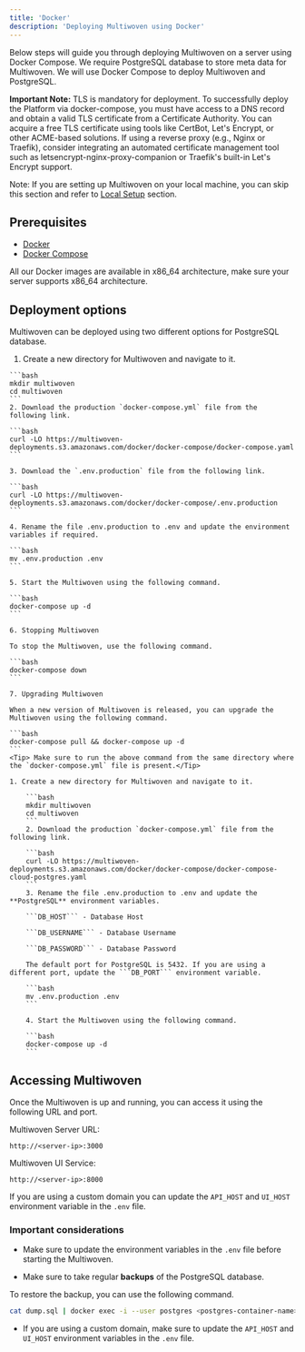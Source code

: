 ```yaml
---
title: 'Docker'
description: 'Deploying Multiwoven using Docker'
---
```


Below steps will guide you through deploying Multiwoven on a server using Docker Compose. We require PostgreSQL database to store meta data for Multiwoven. We will use Docker Compose to deploy Multiwoven and PostgreSQL.

**Important Note:** TLS is mandatory for deployment. To successfully deploy the Platform via docker-compose, you must have access to a DNS record and obtain a valid TLS certificate from a Certificate Authority. You can acquire a free TLS certificate using tools like CertBot, Let's Encrypt, or other ACME-based solutions. If using a reverse proxy (e.g., Nginx or Traefik), consider integrating an automated certificate management tool such as letsencrypt-nginx-proxy-companion or Traefik's built-in Let's Encrypt support.

<Tip>Note: If you are setting up Multiwoven on your local machine, you can skip this section and refer to [Local Setup](/guides/setup/docker-compose-dev) section.</Tip>

## Prerequisites

- [Docker](https://docs.docker.com/get-docker/)
- [Docker Compose](https://docs.docker.com/compose/install/)

<Info> All our Docker images are available in x86_64 architecture, make sure your server supports x86_64 architecture.</Info>

## Deployment options

Multiwoven can be deployed using two different options for PostgreSQL database.

<Tabs>
  <Tab title="In-built PostgreSQL">

  1. Create a new directory for Multiwoven and navigate to it.

    ```bash
    mkdir multiwoven
    cd multiwoven
    ```
    2. Download the production `docker-compose.yml` file from the following link.

    ```bash
    curl -LO https://multiwoven-deployments.s3.amazonaws.com/docker/docker-compose/docker-compose.yaml
    ```

    3. Download the `.env.production` file from the following link.

    ```bash
    curl -LO https://multiwoven-deployments.s3.amazonaws.com/docker/docker-compose/.env.production
    ```

    4. Rename the file .env.production to .env and update the environment variables if required.

    ```bash
    mv .env.production .env
    ```

    5. Start the Multiwoven using the following command.

    ```bash
    docker-compose up -d
    ```

    6. Stopping Multiwoven

    To stop the Multiwoven, use the following command.

    ```bash
    docker-compose down
    ```

    7. Upgrading Multiwoven

    When a new version of Multiwoven is released, you can upgrade the Multiwoven using the following command.

    ```bash
    docker-compose pull && docker-compose up -d
    ```
    <Tip> Make sure to run the above command from the same directory where the `docker-compose.yml` file is present.</Tip>

  </Tab>
  <Tab title="Cloud PostgreSQL">

    1. Create a new directory for Multiwoven and navigate to it.

        ```bash
        mkdir multiwoven
        cd multiwoven
        ```
        2. Download the production `docker-compose.yml` file from the following link.

        ```bash
        curl -LO https://multiwoven-deployments.s3.amazonaws.com/docker/docker-compose/docker-compose-cloud-postgres.yaml
        ```
        3. Rename the file .env.production to .env and update the **PostgreSQL** environment variables.

        ```DB_HOST``` - Database Host

        ```DB_USERNAME``` - Database Username

        ```DB_PASSWORD``` - Database Password

        The default port for PostgreSQL is 5432. If you are using a different port, update the ```DB_PORT``` environment variable.

        ```bash
        mv .env.production .env
        ```

        4. Start the Multiwoven using the following command.

        ```bash
        docker-compose up -d
        ```
  </Tab>
</Tabs>

## Accessing Multiwoven

Once the Multiwoven is up and running, you can access it using the following URL and port.

Multiwoven Server URL:

```http
http://<server-ip>:3000
```

Multiwoven UI Service:

```http
http://<server-ip>:8000
```

<Info>If you are using a custom domain you can update the `API_HOST` and `UI_HOST` environment variable in the `.env` file.</Info>

### Important considerations

- Make sure to update the environment variables in the `.env` file before starting the Multiwoven.

- Make sure to take regular **backups** of the PostgreSQL database.

To restore the backup, you can use the following command.

```bash
cat dump.sql | docker exec -i --user postgres <postgres-container-name> psql -U postgres
```

- If you are using a custom domain, make sure to update the `API_HOST` and `UI_HOST` environment variables in the `.env` file.
